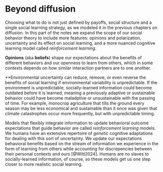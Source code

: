 # Beyond diffusion 


Choosing what to do is not just defined by payoffs, social structure and
a single social learning strategy, as we modeled it in the previous chapters on
diffusion. In this part of the notes we expand the scope
of our social behavior theory to include more features: opinions and polarization, uncertainty and its effect on social learning,
and a more nuanced cognitive learning model called *reinforcement learning*. 

**Opinions** (aka **beliefs**) shape our expectations about the benefits of 
different behaviors and our openness to learn from others, which in some
contexts depends on how similar interaction partners are to one another.

**Environmental uncertainty can reduce, remove, or even reverse the benefits of
social learning if environmental variability is unpredictable. 
If the environment is unpredictable, socially-learned information 
could become outdated before it is learned, meaning a previously 
adaptive or sustainable behavior could have become maladptive or unsustainable
with the passing of time. For example, monocrop agriculture that tills the
ground every season may be less economical and sustainable than it once was
given that climate catastrophes occur more frequently, but with unpredictable
timing. 

Models that flexibly integrate information
to update behavioral outcome expectations that guide behavior are called
*reinforcement learning* models. We humans have
an extensive repertoire of *genetic* cognitive adaptations for dealing with 
this sort of uncertainty. We 
update our expectations behavioral benefits based on the stream of information
we experience in the form of learning from others while
accounting for discrepencies between their personal contexts and ours [@Witt2024].
Humans are no slaves to socially-learned information, of course, so these models get us one step closer to more realistic social learning.


